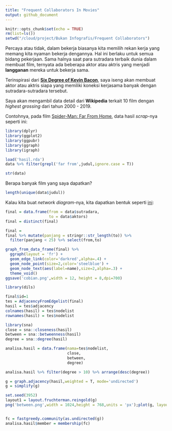 ```yaml
---
title: "Frequent Collaborators In Movies"
output: github_document
---
```


```r
knitr::opts_chunk$set(echo = TRUE)
rm(list=ls())
setwd("/cloud/project/Bukan Infografis/Frequent Collaborators")
```

Percaya atau tidak, dalam bekerja biasanya kita memilih rekan kerja yang memang kita nyaman bekerja dengannya. Hal ini berlaku untuk semua bidang pekerjaan. Sama halnya saat para sutradara terbaik dunia dalam membuat film, ternyata ada beberapa aktor atau aktris yang menjadi __langganan__ mereka untuk bekerja sama.

Terinspirasi dari [__Six Degree of Kevin Bacon__](https://en.m.wikipedia.org/wiki/Six_Degrees_of_Kevin_Bacon), saya iseng akan membuat aktor atau aktris siapa yang memiliki koneksi kerjasama banyak dengan sutradara-sutradara tersebut.

Saya akan mengambil data detail dari __Wikipedia__ terkait 10 film dengan _highest grossing_ dari tahun 2000 - 2019.

Contohnya, pada film [Spider-Man: Far From Home](https://en.wikipedia.org/wiki/Spider-Man:_Far_From_Home), data hasil _scrap_-nya seperti ini:


```r
library(dplyr)
library(ggplot2)
library(ggpubr)
library(ggraph)
library(igraph)
```

```r
load('hasil.rda')
data %>% filter(grepl('far from',judul,ignore.case = T))
```



```r


str(data)
```

Berapa banyak film yang saya dapatkan?

```r
length(unique(data$judul))
```

Kalau kita buat _network diagram_-nya, kita dapatkan bentuk seperti [ini](https://github.com/ikanx101/belajaR/raw/master/Bukan%20Infografis/Frequent%20Collaborators/cobian.png):

```r
final = data.frame(from = data$sutradara,
                   to = data$aktors)
final = distinct(final)

final = 
final %>% mutate(panjang = stringr::str_length(to)) %>%
  filter(panjang < 25) %>% select(from,to)

graph_from_data_frame(final) %>%
  ggraph(layout = 'fr') +
  geom_edge_link(color='darkred',alpha=.4) +
  geom_node_point(size=2,color='steelblue') +
  geom_node_text(aes(label=name),size=2,alpha=.3) +
  theme_void()
ggsave('cobian.png',width = 12, height = 8,dpi=700)
```

```r
library(dils)

final$id=1
tes = AdjacencyFromEdgelist(final)
hasil = tes$adjacency
colnames(hasil) = tes$nodelist
rownames(hasil) = tes$nodelist

library(sna)
close = sna::closeness(hasil)
between = sna::betweenness(hasil)
degree = sna::degree(hasil)

analisa.hasil = data.frame(nama=tes$nodelist,
                           close,
                           between,
                           degree)

analisa.hasil %>% filter(degree > 10) %>% arrange(desc(degree))

g = graph.adjacency(hasil,weighted = T, mode='undirected')
g = simplify(g)

set.seed(3952)
layout1 = layout.fruchterman.reingold(g)
png('between.png',width = 1024,height = 768,units = 'px');plot(g, layout=layout1,edge.curved=0.1,vertex.label.cex=0.5,vertex.size=between/2);dev.off()


fc = fastgreedy.community(as.undirected(g))
analisa.hasil$member = membership(fc)
```

